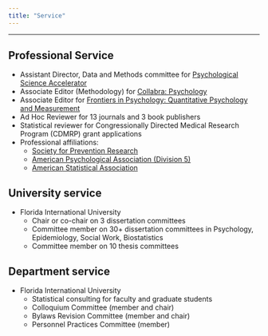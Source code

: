 ```yaml
---
title: "Service"
---
```


***

## Professional Service

- Assistant Director, Data and Methods committee for [Psychological Science Accelerator](https://psysciacc.org/)
- Associate Editor (Methodology) for [Collabra: Psychology](https://online.ucpress.edu/collabra)
- Associate Editor for [Frontiers in Psychology: Quantitative Psychology and Measurement](https://www.frontiersin.org/journals/psychology/sections/quantitative-psychology-and-measurement#)
- Ad Hoc Reviewer for 13 journals and 3 book publishers
- Statistical reviewer for Congressionally Directed Medical Research Program (CDMRP) grant applications
- Professional affiliations:
    - [Society for Prevention Research](https://www.preventionresearch.org/)
    - [American Psychological Association (Division 5)](https://www.apadivisions.org/division-5/index)
    - [American Statistical Association](https://www.amstat.org/)

## University service

- Florida International University
    - Chair or co-chair on 3 dissertation committees
    - Committee member on 30+ dissertation committees in Psychology, Epidemiology, Social Work, Biostatistics 
    - Committee member on 10 thesis committees  

## Department service

- Florida International University
    - Statistical consulting for faculty and graduate students
    - Colloquium Committee (member and chair)
    - Bylaws Revision Committee (member and chair)  
    - Personnel Practices Committee (member)  


 
